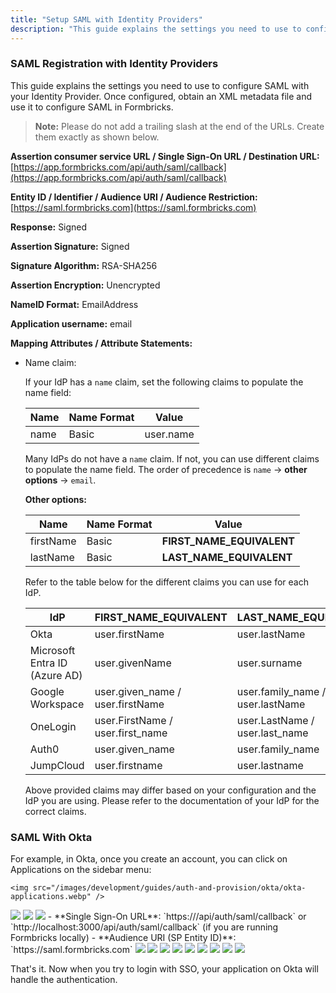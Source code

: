 ```yaml
---
title: "Setup SAML with Identity Providers"
description: "This guide explains the settings you need to use to configure SAML with your Identity Provider. Once configured, obtain an XML metadata file and use it to configure SAML in Formbricks."
---
```


### SAML Registration with Identity Providers

This guide explains the settings you need to use to configure SAML with your Identity Provider. Once configured, obtain an XML metadata file and use it to configure SAML in Formbricks.

> **Note:** Please do not add a trailing slash at the end of the URLs. Create them exactly as shown below.

**Assertion consumer service URL / Single Sign-On URL / Destination URL:** [https://app.formbricks.com/api/auth/saml/callback](https://app.formbricks.com/api/auth/saml/callback)

**Entity ID / Identifier / Audience URI / Audience Restriction:** [https://saml.formbricks.com](https://saml.formbricks.com)

**Response:** Signed

**Assertion Signature:** Signed

**Signature Algorithm:** RSA-SHA256

**Assertion Encryption:** Unencrypted

**NameID Format:** EmailAddress

**Application username:** email

**Mapping Attributes / Attribute Statements:**

- Name claim:

  If your IdP has a `name` claim, set the following claims to populate the name field:

  | Name | Name Format | Value     |
  | ---- | ----------- | --------- |
  | name | Basic       | user.name |

  Many IdPs do not have a `name` claim. If not, you can use different claims to populate the name field. The order of precedence is `name` -> **other options** -> `email`.

  **Other options:**

  | Name      | Name Format | Value                     |
  | --------- | ----------- | ------------------------- |
  | firstName | Basic       | **FIRST_NAME_EQUIVALENT** |
  | lastName  | Basic       | **LAST_NAME_EQUIVALENT**  |

  Refer to the table below for the different claims you can use for each IdP.

  | IdP                           | FIRST_NAME_EQUIVALENT            | LAST_NAME_EQUIVALENT             |
  | ----------------------------- | -------------------------------- | -------------------------------- |
  | Okta                          | user.firstName                   | user.lastName                    |
  | Microsoft Entra ID (Azure AD) | user.givenName                   | user.surname                     |
  | Google Workspace              | user.given_name / user.firstName | user.family_name / user.lastName |
  | OneLogin                      | user.FirstName / user.first_name | user.LastName / user.last_name   |
  | Auth0                         | user.given_name                  | user.family_name                 |
  | JumpCloud                     | user.firstname                   | user.lastname                    |

  Above provided claims may differ based on your configuration and the IdP you are using. Please refer to the documentation of your IdP for the correct claims.

### SAML With Okta

<Steps>
  <Step title="Create an application with your SAML provider">
    For example, in Okta, once you create an account, you can click on Applications on the sidebar menu:

    <img src="/images/development/guides/auth-and-provision/okta/okta-applications.webp" />

  </Step>
  <Step title="Click on Create App Integration">
  <img src="/images/development/guides/auth-and-provision/okta/create-app-integration.webp" />
  </Step>
  <Step title="Select SAML 2.0 in the modal form, and click Next">
    <img src="/images/development/guides/auth-and-provision/okta/select-saml-2.0.webp" />
  </Step>
  <Step title="Fill the general settings as shown and click Next">
    <img src="/images/development/guides/auth-and-provision/okta/general-settings.webp" />
  </Step>
  <Step title="Enter the SAML Integration Settings as shown and click Next">
    - **Single Sign-On URL**: `https://<your-formbricks-instance>/api/auth/saml/callback` or `http://localhost:3000/api/auth/saml/callback` (if you are running Formbricks locally)
    - **Audience URI (SP Entity ID)**: `https://saml.formbricks.com`
    <img src="/images/development/guides/auth-and-provision/okta/saml-integration-settings.webp" />
  </Step>
  <Step title="Fill the fields mapping as shown and click Next">
    <img src="/images/development/guides/auth-and-provision/okta/fields-mapping.webp" />
  </Step>
  <Step title="Check the internal app checkbox and click Finish">
    <img src="/images/development/guides/auth-and-provision/okta/internal-app.webp" />
  </Step>
  <Step title="Check that the app is created successfully">
    <img src="/images/development/guides/auth-and-provision/okta/app-created.webp" />
  </Step>
  <Step title="Click on the app and head over to the Assignments tab">
    <img src="/images/development/guides/auth-and-provision/okta/assignments-tab.webp" />
  </Step>
  <Step title="Click on Assign button and select Assign to People">
    <img src="/images/development/guides/auth-and-provision/okta/assign-to-people.webp" />
  </Step>
  <Step title="Select the users you want to assign the app to and click Assign">
    <img src="/images/development/guides/auth-and-provision/okta/select-users.webp" />
  </Step>
  <Step title="Head over to the Sign On tab and click on the 'view SAML setup instructions' button">
    <img src="/images/development/guides/auth-and-provision/okta/view-saml-instructions.webp" />
  </Step>
  <Step title="Scroll to the bottom and copy the IDP metadata">
    <img src="/images/development/guides/auth-and-provision/okta/idp-metadata.webp" />
  </Step>
  <Step title="Copy the IDP metadata and paste it in the `connection.xml` file in the `formbricks/apps/web/saml-connection` directory" />
</Steps>

That's it. Now when you try to login with SSO, your application on Okta will handle the authentication.
